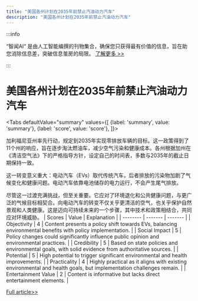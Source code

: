```yaml
---
title: "美国各州计划在2035年前禁止汽油动力汽车"
description: "美国各州计划在2035年前禁止汽油动力汽车"
---
```



:::info

“智闻AI“ 是由人工智能编撰的刊物集合，确保您只获得最有价值的信息，旨在助您消除信息差，突破信息茧房的局限。  [了解更多 >>](/)

:::

# 美国各州计划在2035年前禁止汽油动力汽车


<Tabs
	defaultValue="summary"
	values={[
	{label: 'summary', value: 'summary'},
	{label: 'score', value: 'score'},
]}>
<TabItem value="summary">


加利福尼亚州率先行动，规定到2035年实现零排放车辆的目标。这一政策得到了11个州的响应，旨在逐步淘汰燃油车，减少空气污染和健康成本。各州根据加州在《清洁空气法》下的严格指导方针，设定自己的时间表，多数与2035年的截止日期保持一致。

这一转变意义重大：电动汽车（EVs）取代传统汽车，后者排放的污染物加剧了气候变化和健康问题。电动汽车依靠电池储存的电力运行，不会产生尾气排放。

尽管这一过渡充满挑战，但至关重要。它应对了环境退化和公共健康问题，与更广泛的气候目标相契合。向电动汽车的转变不仅关乎更清洁的空气，也关乎保护自然景观和人类健康。这是迈向可持续未来的一个步骤，其中技术和政策相结合，共同应对环境威胁。
</TabItem>
<TabItem value="score">
	| Scores     | Value   | Explanation |
	| -------- | ------- | ------- |
	| Objectivity  | 4    | Content presents a policy shift towards EVs, balancing environmental benefits with policy implementation.    |
	| Social Impact | 5     | Policy changes could significantly influence public opinion and environmental practices.    |
	| Credibility    | 5    | Based on state policies and environmental goals, with solid evidence from authoritative sources.    |
	| Potential    | 5    | High potential to trigger significant environmental and health improvements.    |
	| Practicality    | 4    | Highly practical as it aligns with existing environmental and health goals, but implementation challenges remain.    |
	| Entertainment Value    | 2    | Content is informative but lacks direct entertainment elements.    |
</TabItem>
</Tabs>

[Full article>>](https://www.cnet.com/roadshow/news/states-banning-new-gas-powered-cars/#ftag=CAD590a51e)

